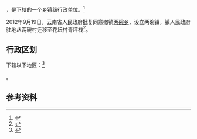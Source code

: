 {{中国乡级行政区|53/06/30/202/000}}

'''{{PAGENAMEBASE}}'''，是{{PRC admin/fullname|53/06/30/202/000|3}}下辖的一个[[乡镇|乡镇]]级行政单位。<ref>{{PRC admin/ref sgc|{{PRC admin/parent|53/06/30/202/000}}}}</ref>

2012年9月19日，云南省人民政府批复同意撤销[[两碗乡|两碗乡]]，设立两碗镇，镇人民政府驻地从两碗村迁移至花坛村青坪栈<ref>{{Cite web |url=http://www.yn.gov.cn/yn_zwlanmu/qy/wj/yz/201211/t20121101_20780.html |title=云南省人民政府关于同意巧家县永善县绥江县水富县11个乡撤乡设镇的批复（云政复〔2012〕77号） |access-date=2017-09-08 |archive-url=https://web.archive.org/web/20170908201330/http://www.yn.gov.cn/yn_zwlanmu/qy/wj/yz/201211/t20121101_20780.html |archive-date=2017-09-08 |dead-url=yes }}</ref>。

== 行政区划 ==

{{PAGENAMEBASE}}下辖以下地区：<ref>{{PRC admin/ref sgc|53/06/30/202/000}}</ref>

{{PRC admin/children|53/06/30/202/000}}。

== 参考资料 ==

{{reflist}}

{{行政区划小作品}}
{{PRC admin/navcat|53/06/30/202/000}}